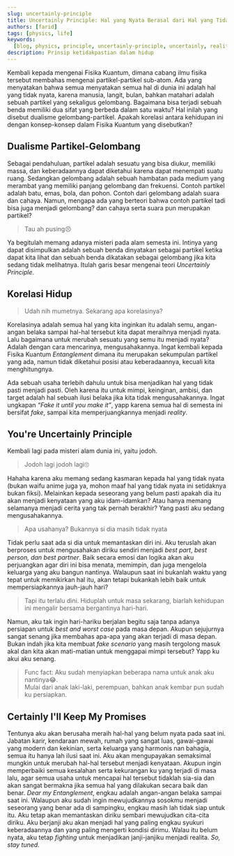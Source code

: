 ```yaml
---
slug: uncertainly-principle
title: Uncertainly Principle: Hal yang Nyata Berasal dari Hal yang Tidak Nyata
authors: [farid]
tags: [physics, life]
keywords:
  [blog, physics, principle, uncertainly-principle, uncertainly, reality, love]
description: Prinsip ketidakpastian dalam hidup
---
```


Kembali kepada mengenai Fisika Kuantum, dimana cabang ilmu fisika tersebut membahas mengenai partikel-partikel sub-atom. Ada yang
menyatakan bahwa semua menyatakan semua hal di dunia ini adalah hal yang tidak nyata, karena manusia, langit, bulan, bahkan matahari adalah
sebuah partikel yang sekaligus gelombang. Bagaimana bisa terjadi sebuah benda memiliki dua sifat yang berbeda dalam satu waktu? Hal inilah
yang disebut dualisme gelombang-partikel. Apakah korelasi antara kehidupan ini dengan konsep-konsep dalam Fisika Kuantum yang disebutkan?

<!--truncate-->

## Dualisme Partikel-Gelombang

Sebagai pendahuluan, partikel adalah sesuatu yang bisa diukur, memiliki massa, dan keberadaannya dapat diketahui karena dapat menempati
suatu ruang. Sedangkan gelombang adalah sebuah hambatan pada medium yang merambat yang memiliki panjang gelombang dan frekuensi. Contoh
partikel adalah batu, emas, bola, dan pohon. Contoh dari gelombang adalah suara dan cahaya. Namun, mengapa ada yang berteori bahwa contoh
partikel tadi bisa juga menjadi gelombang? dan cahaya serta suara pun merupakan partikel?

> Tau ah pusing😣

Ya begitulah memang adanya misteri pada alam semesta ini. Intinya yang dapat disimpulkan adalah sebuah benda dinyatakan sebagai partikel
ketika dapat kita lihat dan sebuah benda dikatakan sebagai gelombang jika kita sedang tidak melihatnya. Itulah garis besar mengenai teori
_Uncertainly Principle_.

## Korelasi Hidup

> Udah nih mumetnya. Sekarang apa korelasinya?

Korelasinya adalah semua hal yang kita inginkan itu adalah semu, angan-angan belaka sampai hal-hal tersebut kita dapat meraihnya menjadi
nyata. Lalu bagaimana untuk merubah sesuatu yang semu itu menjadi nyata? Adalah dengan cara mencarinya, mengusahakannya.
Ingat kembali kepada Fisika Kuantum _Entanglement_ dimana itu merupakan sekumpulan partikel yang ada, namun tidak diketahui posisi atau
keberadaannya, kecuali kita menghitungnya.

Ada sebuah usaha terlebih dahulu untuk bisa menjadikan hal yang tidak pasti menjadi pasti. Oleh karena itu untuk mimpi, keinginan, ambisi,
dan target adalah hal sebuah ilusi belaka jika kita tidak mengusahakannya. Ingat ungkapan _“Fake it until you make it”_, yapp karena semua
hal di semesta ini bersifat _fake_, sampai kita memperjuangkannya menjadi _reality_.

## You're Uncertainly Principle

Kembali lagi pada misteri alam dunia ini, yaitu jodoh.

> Jodoh lagi jodoh lagi🙄

Hahaha karena aku memang sedang kasmaran kepada hal yang tidak nyata (bukan waifu anime juga ya, mohon maaf hal yang tidak nyata ini
setidaknya bukan fiksi). Melainkan kepada seseorang yang belum pasti apakah dia itu akan menjadi kenyataan yang aku idam-idamkan?
Atau hanya memang selamanya menjadi cerita yang tak pernah berakhir? Yang pasti aku sedang mengusahakannya.

> Apa usahanya? Bukannya si dia masih tidak nyata

Tidak perlu saat ada si dia untuk memantaskan diri ini. Aku teruslah akan berproses untuk mengusahakan diriku sendiri menjadi _best part_,
_best person, dan best partner_. Baik secara emosi dan logika akan aku perjuangkan agar diri ini bisa menata, memimpin, dan juga
mengelola keluarga yang aku bangun nantinya. Walaupun saat ini bukanlah waktu yang tepat untuk memikirkan hal itu, akan tetapi bukankah
lebih baik untuk mempersiapkannya jauh-jauh hari?

> Tapi itu terlalu dini. Hiduplah untuk masa sekarang, biarlah kehidupan ini mengalir bersama bergantinya hari-hari.

Namun, aku tak ingin hari-hariku berjalan begitu saja tanpa adanya persiapan untuk _best and worst case_ pada masa depan. Akupun
sejujurnya sangat senang jika membahas apa-apa yang akan terjadi di masa depan. Bukan indah jika kita membuat _fake scenario_ yang
masih tergolong masuk akal dan kita akan mati-matian untuk menggapai mimpi tersebut? Yapp ku akui aku senang.

> Func fact: Aku sudah menyiapkan beberapa nama untuk anak aku nantinya😂. <br />
> Mulai dari anak laki-laki, perempuan, bahkan anak kembar pun sudah ku persiapkan.

## Certainly I'll Keep My Promises

Tentunya aku akan berusaha meraih hal-hal yang belum nyata pada saat ini. Jabatan karir, kendaraan mewah, rumah yang sangat luas,
gawai-gawai yang modern dan kekinian, serta keluarga yang harmonis nan bahagia, semua itu hanya lah ilusi saat ini. Aku akan mengupayakan
semaksimal mungkin untuk merubah hal-hal tersebut menjadi kenyataan. Akupun ingin memperbaiki semua kesalahan serta kekurangan ku yang
terjadi di masa lalu, agar semua usaha untuk mencapai hal tersebut tidaklah sia-sia dan akan sangat bermakna jika semua hal yang dilakukan
secara baik dan benar. _Dear my Entanglement_, engkau adalah angan-angan belaka sampai saat ini. Walaupun aku sudah ingin mewujudkannya
sosokmu menjadi seseorang yang benar ada di sampingku, engkau masih lah tidak siap untuk itu. Aku tetap akan memantaskan diriku sembari
mewujudkan cita-cita diriku. Aku berjanji aku akan menjadi hal yang paling engkau syukuri keberadaannya dan yang paling mengerti kondisi
dirimu. Walau itu belum nyata, aku tetap _fighting_ untuk menjadikan janji-janjiku menjadi realita. _So, stay tuned_.
